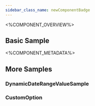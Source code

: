 ```yaml
---
sidebar_class_name: newComponentBadge
---
```



<%COMPONENT_OVERVIEW%>

## Basic Sample
<Basic />

<%COMPONENT_METADATA%>

## More Samples

### DynamicDateRangeValueSample
<DynamicDateRangeValueSample />

### CustomOption
<CustomOption />